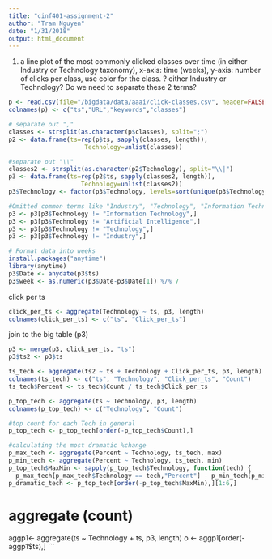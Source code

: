 ```yaml
---
title: "cinf401-assignment-2"
author: "Tram Nguyen"
date: "1/31/2018"
output: html_document
---
```


1. a line plot of the most commonly clicked classes over time (in either Industry or Technology taxonomy), x-axis: time (weeks), y-axis: number of clicks per class, use color for the class.
? either Industry or Technology? Do we need to separate these 2 terms?
```r
p <- read.csv(file="/bigdata/data/aaai/click-classes.csv", header=FALSE, sep=",")
colnames(p) <- c("ts","URL","keywords","classes")

# separate out ","
classes <- strsplit(as.character(p$classes), split=";")
p2 <- data.frame(ts=rep(p$ts, sapply(classes, length)),
                     Technology=unlist(classes))

#separate out "\\"
classes2 <- strsplit(as.character(p2$Technology), split="\\|")
p3 <- data.frame(ts=rep(p2$ts, sapply(classes2, length)),
                    Technology=unlist(classes2))
p3$Technology <- factor(p3$Technology, levels=sort(unique(p3$Technology), decreasing=TRUE))

#Omitted common terms like "Industry", "Technology", "Information Technology", "AI"
p3 <- p3[p3$Technology != "Information Technology",]
p3 <- p3[p3$Technology != "Artificial Intelligence",]
p3 <- p3[p3$Technology != "Technology",]
p3 <- p3[p3$Technology != "Industry",]

# Format data into weeks
install.packages("anytime")
library(anytime)
p3$Date <- anydate(p3$ts)
p3$week <- as.numeric(p3$Date-p3$Date[1]) %/% 7
```

click per ts
```r
click_per_ts <- aggregate(Technology ~ ts, p3, length)
colnames(click_per_ts) <- c("ts", "Click_per_ts")
```

join to the big table (p3)
```r
p3 <- merge(p3, click_per_ts, "ts")
p3$ts2 <- p3$ts

ts_tech <- aggregate(ts2 ~ ts + Technology + Click_per_ts, p3, length)
colnames(ts_tech) <- c("ts", "Technology", "Click_per_ts", "Count")
ts_tech$Percent <- ts_tech$Count / ts_tech$Click_per_ts

p_top_tech <- aggregate(ts ~ Technology, p3, length)
colnames(p_top_tech) <- c("Technology", "Count")

#top count for each Tech in general
p_top_tech <- p_top_tech[order(-p_top_tech$Count),]

#calculating the most dramatic %change
p_max_tech <- aggregate(Percent ~ Technology, ts_tech, max)
p_min_tech <- aggregate(Percent ~ Technology, ts_tech, min)
p_top_tech$MaxMin <- sapply(p_top_tech$Technology, function(tech) {
  p_max_tech[p_max_tech$Technology == tech,"Percent"] - p_min_tech[p_min_tech$Technology == tech,"Percent"] })
p_dramatic_tech <- p_top_tech[order(-p_top_tech$MaxMin),][1:6,]
```


# aggregate (count)
aggp1<- aggregate(ts ~ Technology + ts, p3, length)
o <- aggp1[order(-aggp1$ts),] 
```


